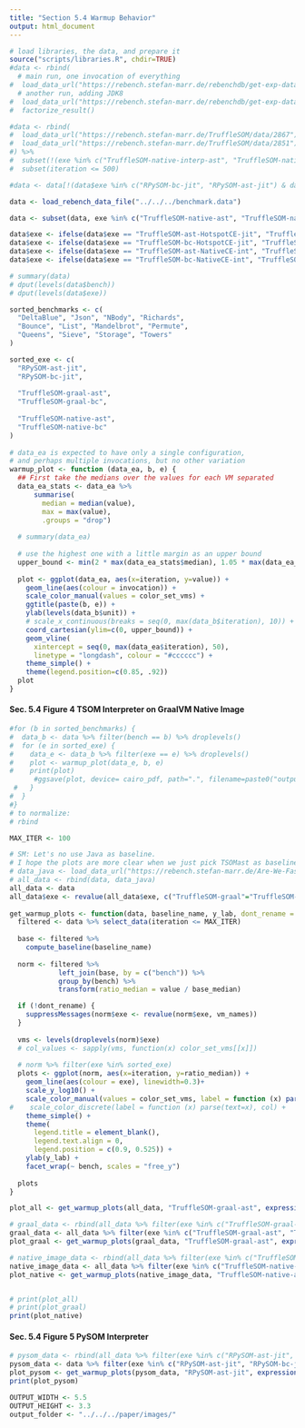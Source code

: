```yaml
---
title: "Section 5.4 Warmup Behavior"
output: html_document
---
```



```r
# load libraries, the data, and prepare it
source("scripts/libraries.R", chdir=TRUE)
#data <- rbind(
  # main run, one invocation of everything
#  load_data_url("https://rebench.stefan-marr.de/rebenchdb/get-exp-data/1518"),
  # another run, adding JDK8
#  load_data_url("https://rebench.stefan-marr.de/rebenchdb/get-exp-data/1523")) %>%
#  factorize_result()

#data <- rbind(
#  load_data_url("https://rebench.stefan-marr.de/TruffleSOM/data/2867"), # tsom
#  load_data_url("https://rebench.stefan-marr.de/TruffleSOM/data/2851") # pysom
#) %>% 
#  subset(!(exe %in% c("TruffleSOM-native-interp-ast", "TruffleSOM-native-interp-bc", "RPySOM-bc-interp", "RPySOM-ast-interp"))) %>%
#  subset(iteration <= 500)

#data <- data[!(data$exe %in% c("RPySOM-bc-jit", "RPySOM-ast-jit") & data$suite %in% c("macro-startup", "micro-startup")),] # those were ran by mistake

data <- load_rebench_data_file("../../../benchmark.data")

data <- subset(data, exe %in% c("TruffleSOM-native-ast", "TruffleSOM-native-bc", "TruffleSOM-ast-HotspotCE-jit", "TruffleSOM-bc-HotspotCE-jit", "PySOM-ast-jit", "PySOM-bc-jit"))

data$exe <- ifelse(data$exe == "TruffleSOM-ast-HotspotCE-jit", "TruffleSOM-graal-ast", data$exe)
data$exe <- ifelse(data$exe == "TruffleSOM-bc-HotspotCE-jit", "TruffleSOM-graal-bc", data$exe)
data$exe <- ifelse(data$exe == "TruffleSOM-ast-NativeCE-int", "TruffleSOM-native-ast", data$exe)
data$exe <- ifelse(data$exe == "TruffleSOM-bc-NativeCE-int", "TruffleSOM-native-bc", data$exe)

# summary(data)
# dput(levels(data$bench))
# dput(levels(data$exe))

sorted_benchmarks <- c(
  "DeltaBlue", "Json", "NBody", "Richards", 
  "Bounce", "List", "Mandelbrot", "Permute",
  "Queens", "Sieve", "Storage", "Towers"
)

sorted_exe <- c(
  "RPySOM-ast-jit",
  "RPySOM-bc-jit",
  
  "TruffleSOM-graal-ast",
  "TruffleSOM-graal-bc",
  
  "TruffleSOM-native-ast",
  "TruffleSOM-native-bc"
)
    
# data_ea is expected to have only a single configuration,
# and perhaps multiple invocations, but no other variation
warmup_plot <- function (data_ea, b, e) {
  ## First take the medians over the values for each VM separated
  data_ea_stats <- data_ea %>%
      summarise(
        median = median(value),
        max = max(value),
        .groups = "drop")
  
  # summary(data_ea)
  
  # use the highest one with a little margin as an upper bound
  upper_bound <- min(2 * max(data_ea_stats$median), 1.05 * max(data_ea_stats$max))
  
  plot <- ggplot(data_ea, aes(x=iteration, y=value)) +
    geom_line(aes(colour = invocation)) +
    scale_color_manual(values = color_set_vms) +
    ggtitle(paste(b, e)) +
    ylab(levels(data_b$unit)) +
    # scale_x_continuous(breaks = seq(0, max(data_b$iteration), 10)) +
    coord_cartesian(ylim=c(0, upper_bound)) +
    geom_vline(
      xintercept = seq(0, max(data_ea$iteration), 50),
      linetype = "longdash", colour = "#cccccc") +
    theme_simple() +
    theme(legend.position=c(0.85, .92))
  plot
}
```

#### Sec. 5.4 Figure 4 TSOM Interpreter on GraalVM Native Image

```r
#for (b in sorted_benchmarks) { 
#  data_b <- data %>% filter(bench == b) %>% droplevels()
#  for (e in sorted_exe) { 
#    data_e <- data_b %>% filter(exe == e) %>% droplevels()
#    plot <- warmup_plot(data_e, b, e)
#    print(plot)
      #ggsave(plot, device= cairo_pdf, path=".", filename=paste0("output_graphs_warmup/", b, e, ".pdf"), dpi=300, height=50, width=50, units="mm", family="Arial")
 #   }
#  } 
#}
# to normalize:
# rbind

MAX_ITER <- 100

# SM: Let's no use Java as baseline.
# I hope the plots are more clear when we just pick TSOMast as baseline (TruffleSOM-graal-ast)
# data_java <- load_data_url("https://rebench.stefan-marr.de/Are-We-Fast-Yet/data/2858") %>% filter(exe=="Java-C2-jit")
# all_data <- rbind(data, data_java)
all_data <- data
all_data$exe <- revalue(all_data$exe, c("TruffleSOM-graal"="TruffleSOM-graal-ast"))
  
get_warmup_plots <- function(data, baseline_name, y_lab, dont_rename = FALSE) {
  filtered <- data %>% select_data(iteration <= MAX_ITER)
  
  base <- filtered %>%
    compute_baseline(baseline_name)
  
  norm <- filtered %>%
            left_join(base, by = c("bench")) %>%
            group_by(bench) %>%
            transform(ratio_median = value / base_median)

  if (!dont_rename) {
    suppressMessages(norm$exe <- revalue(norm$exe, vm_names))
  }
  
  vms <- levels(droplevels(norm)$exe)
  # col_values <- sapply(vms, function(x) color_set_vms[[x]])
  
  # norm %>% filter(exe %in% sorted_exe)
  plots <- ggplot(norm, aes(x=iteration, y=ratio_median)) +
    geom_line(aes(colour = exe), linewidth=0.3)+
    scale_y_log10() +
    scale_color_manual(values = color_set_vms, label = function (x) parse(text=x), col) +
#    scale_color_discrete(label = function (x) parse(text=x), col) +
    theme_simple() +
    theme(
      legend.title = element_blank(),
      legend.text.align = 0,
      legend.position = c(0.9, 0.525)) +
    ylab(y_lab) +
    facet_wrap(~ bench, scales = "free_y")
  
  plots
}

plot_all <- get_warmup_plots(all_data, "TruffleSOM-graal-ast", expression(Normalized~to~median(TSOM[AST])), TRUE) # "Java-C2-jit")

# graal_data <- rbind(all_data %>% filter(exe %in% c("TruffleSOM-graal-ast", "TruffleSOM-graal-bc")), data_java)
graal_data <- all_data %>% filter(exe %in% c("TruffleSOM-graal-ast", "TruffleSOM-graal-bc"))
plot_graal <- get_warmup_plots(graal_data, "TruffleSOM-graal-ast", expression(Normalized~to~median(TSOM[AST]))) # "Java-C2-jit")

# native_image_data <- rbind(all_data %>% filter(exe %in% c("TruffleSOM-native-ast", "TruffleSOM-native-bc")), data_java)
native_image_data <- all_data %>% filter(exe %in% c("TruffleSOM-native-ast", "TruffleSOM-native-bc"))
plot_native <- get_warmup_plots(native_image_data, "TruffleSOM-native-ast", expression(Normalized~to~median(TSOM[AST]))) # "Java-C2-jit")


# print(plot_all)
# print(plot_graal)
print(plot_native)
```

#### Sec. 5.4 Figure 5 PySOM Interpreter

```r
# pysom_data <- rbind(all_data %>% filter(exe %in% c("RPySOM-ast-jit", "RPySOM-bc-jit")), data_java)
pysom_data <- data %>% filter(exe %in% c("RPySOM-ast-jit", "RPySOM-bc-jit"))
plot_pysom <- get_warmup_plots(pysom_data, "RPySOM-ast-jit", expression(Normalized~to~median(PySOM[AST]))) # "Java-C2-jit")
print(plot_pysom)

OUTPUT_WIDTH <- 5.5
OUTPUT_HEIGHT <- 3.3
output_folder <- "../../../paper/images/"
```
